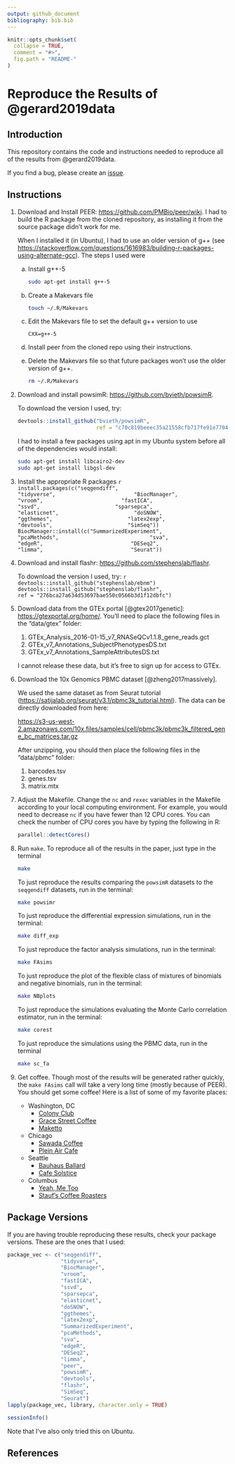 ```yaml
---
output: github_document
bibliography: bib.bib
---
```


<!-- README.md is generated from README.Rmd. Please edit that file -->

```r
knitr::opts_chunk$set(
  collapse = TRUE,
  comment = "#>",
  fig.path = "README-"
)
```

# Reproduce the Results of @gerard2019data

## Introduction

This repository contains the code and instructions needed to reproduce all of
the results from @gerard2019data.

If you find a bug, please create an
[issue](https://github.com/dcgerard/reproduce_fasims/issues).

## Instructions

1. Download and Install PEER: <https://github.com/PMBio/peer/wiki>. I had
   to build the R package from the cloned repository, as installing it from
   the source package didn't work for me.
   
    When I installed it (in Ubuntu), I had to use an older version of g++ 
    (see <https://stackoverflow.com/questions/1616983/building-r-packages-using-alternate-gcc>).
    The steps I used were
   
    a. Install g++-5
    
        ```bash
        sudo apt-get install g++-5
        ```
      
    b. Create a Makevars file
    
        ```bash
        touch ~/.R/Makevars
        ```
      
    c. Edit the Makevars file to set the default g++ version to use
    
        ```
        CXX=g++-5
        ```
      
    d. Install peer from the cloned repo using their instructions.
    
    e. Delete the Makevars file so that future packages won't use the older
       version of g++.
       
        ```bash
        rm ~/.R/Makevars
        ```
   
2. Download and install powsimR: <https://github.com/bvieth/powsimR>.
    
    To download the version I used, try:
    
    ```r
    devtools::install_github("bvieth/powsimR", 
                             ref = "c70c819beeec35a21558cfb717fe91e7704be126")
    ```
    
    I had to install a few packages using apt in my Ubuntu system before
    all of the dependencies would install:
    
    ```bash
    sudo apt-get install libcairo2-dev
    sudo apt-get install libgsl-dev
    ```
    
3. Install the appropriate R packages
    ```r
    install.packages(c("seqgendiff",
                       "tidyverse", 
                       "BiocManager", 
                       "vroom", 
                       "fastICA", 
                       "ssvd",
                       "sparsepca",
                       "elasticnet",
                       "doSNOW", 
                       "ggthemes",
                       "latex2exp",
                       "devtools",
                       "SimSeq"))
    BiocManager::install(c("SummarizedExperiment", 
                           "pcaMethods", 
                           "sva",
                           "edgeR",
                           "DESeq2", 
                           "limma",
                           "Seurat"))
    ```
    
4. Download and install flashr: <https://github.com/stephenslab/flashr>.

    To download the version I used, try:
    ```r
    devtools::install_github("stephenslab/ebnm")
    devtools::install_github("stephenslab/flashr", 
                             ref = "276bca27a634d53697bae550c0566b3d1f12dbfc")
    ```

5. Download data from the GTEx portal [@gtex2017genetic]: <https://gtexportal.org/home/>. You'll
   need to place the following files in the "data/gtex" folder:
   
    1. GTEx_Analysis_2016-01-15_v7_RNASeQCv1.1.8_gene_reads.gct
    2. GTEx_v7_Annotations_SubjectPhenotypesDS.txt
    3. GTEx_v7_Annotations_SampleAttributesDS.txt
    
    I cannot release these data, but it's free to sign up for access to GTEx.
    
6. Download the 10x Genomics PBMC dataset [@zheng2017massively].

    We used the same dataset as from Seurat tutorial (<https://satijalab.org/seurat/v3.1/pbmc3k_tutorial.html>). The data can be directly downloaded from here:
    
    <https://s3-us-west-2.amazonaws.com/10x.files/samples/cell/pbmc3k/pbmc3k_filtered_gene_bc_matrices.tar.gz>
    
    After unzipping, you should then place the following files in the "data/pbmc" folder:
    
    1. barcodes.tsv
    2. genes.tsv
    3. matrix.mtx

7. Adjust the Makefile. Change the `nc` and `rexec` variables in the Makefile
   according to your local computing environment. For example, you would need
   to decrease `nc` if you have fewer than 12 CPU cores. You can check the 
   number of CPU cores you have by typing the following in R:
   
    ```r
    parallel::detectCores()
    ```

8. Run `make`. To reproduce all of the results in the paper, 
   just type in the terminal
   
    ```bash
    make
    ```
    
    To just reproduce the results comparing the `powsimR` datasets to the 
    `seqgendiff` datasets, run in the terminal:
    
    ```bash
    make powsimr
    ```
    
    To just reproduce the differential expression simulations, run in the terminal:
    
    ```bash
    make diff_exp
    ```
    
    To just reproduce the factor analysis simulations, run in the terminal:
    
    ```bash
    make FAsims
    ```
    
    To just reproduce the plot of the flexible class of mixtures of binomials
    and negative binomials, run in the terminal:
    
    ```bash
    make NBplots
    ```
    
    To just reproduce the simulations evaluating the Monte Carlo correlation
    estimator, run in the terminal:
    
    ```bash
    make corest
    ```
    
    To just reproduce the simulations using the PBMC data, run in the
    terminal
    
    ```bash
    make sc_fa
    ```
    
9. Get coffee. Though most of the results will be generated rather quickly, 
   the `make FAsims` call will take a very long time (mostly because of PEER). 
   You should get some coffee! Here is a list of some of my favorite places:

    - Washington, DC
        - [Colony Club](https://www.yelp.com/biz/colony-club-washington)
        - [Grace Street Coffee](https://www.yelp.com/biz/grace-street-coffee-georgetown)
        - [Maketto](https://www.yelp.com/biz/maketto-washington-2)
    - Chicago
        - [Sawada Coffee](https://www.yelp.com/biz/sawada-coffee-chicago)
        - [Plein Air Cafe](https://www.yelp.com/biz/plein-air-cafe-and-eatery-chicago-2)
    - Seattle
        - [Bauhaus Ballard](https://www.yelp.com/biz/bauhaus-ballard-seattle)
        - [Cafe Solstice](https://www.yelp.com/biz/cafe-solstice-seattle)
    - Columbus
        - [Yeah, Me Too](https://www.yelp.com/biz/yeah-me-too-columbus)
        - [Stauf's Coffee Roasters](https://www.yelp.com/biz/staufs-coffee-roasters-columbus-2)

## Package Versions

If you are having trouble reproducing these results, check your package 
versions. These are the ones that I used:

```r
package_vec <- c("seqgendiff",
                 "tidyverse", 
                 "BiocManager", 
                 "vroom", 
                 "fastICA", 
                 "ssvd",
                 "sparsepca",
                 "elasticnet",
                 "doSNOW", 
                 "ggthemes",
                 "latex2exp",
                 "SummarizedExperiment", 
                 "pcaMethods", 
                 "sva",
                 "edgeR",
                 "DESeq2", 
                 "limma",
                 "peer",
                 "powsimR",
                 "devtools",
                 "flashr", 
                 "SimSeq",
                 "Seurat")
lapply(package_vec, library, character.only = TRUE)
```

```r
sessionInfo()
```

Note that I've also only tried this on Ubuntu.

## References
    


